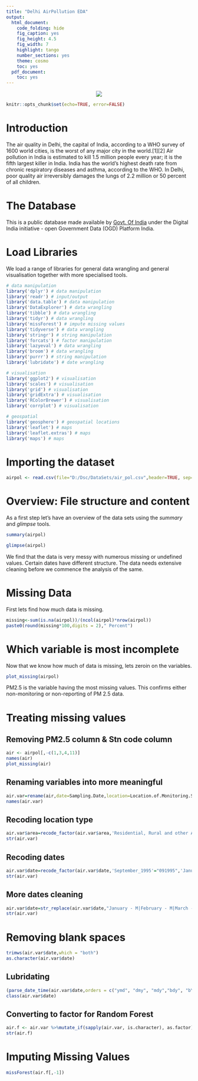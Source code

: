 ---
title: "Delhi AirPollution EDA"
output:
  html_document:
    code_folding: hide
    fig_caption: yes
    fig_height: 4.5
    fig_width: 7
    highlight: tango
    number_sections: yes
    theme: cosmo
    toc: yes
  pdf_document:
    toc: yes
---

<center><img src="https://c.ndtvimg.com/2018-11/7hl7cai_delhi-pollution-delhi-air-quality-nov-2018-pti_625x300_01_November_18.jpg?output-quality=70&output-format=webp"></center>

```{r setup, include=FALSE, echo=FALSE}
knitr::opts_chunk$set(echo=TRUE, error=FALSE)
```


# Introduction
The air quality in Delhi, the capital of India, according to a WHO survey of 1600 world cities, is the worst of any major city in the world.[1][2] Air pollution in India is estimated to kill 1.5 million people every year; it is the fifth largest killer in India. India has the world's highest death rate from chronic respiratory diseases and asthma, according to the WHO. In Delhi, poor quality air irreversibly damages the lungs of 2.2 million or 50 percent of all children.

# The Database
This is a public database made available by [Govt. Of India](https://data.gov.in/) under the Digital India initiative -
open Government Data (OGD) Platform India.

# Load Libraries
We load a range of libraries for general data wrangling and general visualisation together with more specialised tools.
```{r,message = FALSE}
# data manipulation
library('dplyr') # data manipulation
library('readr') # input/output
library('data.table') # data manipulation
library('DataExplorer') # data wrangling
library('tibble') # data wrangling
library('tidyr') # data wrangling
library('missForest') # impute missing values
library('tidyverse') # data wrangling
library('stringr') # string manipulation
library('forcats') # factor manipulation
library('lazyeval') # data wrangling
library('broom') # data wrangling
library('purrr') # string manipulation
library('lubridate') # date wrangling

# visualisation
library('ggplot2') # visualisation
library('scales') # visualisation
library('grid') # visualisation
library('gridExtra') # visualisation
library('RColorBrewer') # visualisation
library('corrplot') # visualisation

# geospatial
library('geosphere') # geospatial locations
library('leaflet') # maps
library('leaflet.extras') # maps
library('maps') # maps
```



# Importing the dataset
```{r}
airpol <- read.csv(file="D:/Dsc/DataSets/air_pol.csv",header=TRUE, sep=",")
```

# Overview: File structure and content

As a first step let's have an overview of the data sets using the *summary* and *glimpse* tools.
```{r}
summary(airpol)
```
```{r}
glimpse(airpol)
```

We find that the data is very messy with numerous missing or undefined values. Certain dates have different structure. The data needs extensive cleaning before we commence the analysis of the same.

# Missing Data

First lets find how much data is missing.
```{r}
missing<-sum(is.na(airpol))/(ncol(airpol)*nrow(airpol))
paste0(round(missing*100,digits = 2)," Percent")
```

# Which variable is most incomplete

Now that we know how much of data is missing, lets zeroin on the variables.

```{r}
plot_missing(airpol)
```

PM2.5 is the variable having the most missing values. This confirms either non-monitoring or non-reporting of PM 2.5 data.

# Treating missing values {.tabset .tabset-fade .tabset-pills}
## Removing PM2.5 column & Stn code column
```{r}
air <- airpol[,-c(1,3,4,11)]
names(air)
plot_missing(air)
```
## Renaming variables into more meaningful
```{r}
air.var=rename(air,date=Sampling.Date,location=Location.of.Monitoring.Station,area=Type.of.Location,pm10=RSPM.PM10,agency=Agency,sulphur=SO2,nitro=NO2)
names(air.var)
```
## Recoding location type
```{r}
air.var$area=recode_factor(air.var$area,'Residential, Rural and other Areas'="residential",'Industrial Area'="industrial",'Residential and others'="residential",'Industrial Areas'="industrial")
str(air.var)
```
## Recoding dates
```{r}
air.var$date=recode_factor(air.var$date,'September_1995'="091995",'January_1995'="011995",'February_1995'="021995",'March_1995'="031995",'April_1995'="041995",'May_1995'="051995",'June_1995'="061995",'July_1995'="071995",'August_1995'="081995",'October_1995'="101995",'November_1995'="111995",'December_1995'="121995",'Annual_1995'="1995")
str(air.var)
```

## More dates cleaning
```{r}
air.var$date=str_replace(air.var$date,"January - M|February - M|March - M|April - M|May - M|June - M|July - M|August - M|September - M|October - M|November - M|December - M|Annual - M","")
str(air.var)
```

# Removing blank spaces
```{r}
trimws(air.var$date,which = "both")
as.character(air.var$date)

```
## Lubridating
```{r}
(parse_date_time(air.var$date,orders = c("ymd", "dmy", "mdy","bdy", "bY")))
class(air.var$date)
```
## Converting to factor for Random Forest
```{r}
air.f <- air.var %>%mutate_if(sapply(air.var, is.character), as.factor)
str(air.f)
```
# Imputing Missing Values
```{r}
missForest(air.f[,-1])
```


